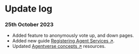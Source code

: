 # Update log

### 25th October 2023
 - Added feature to anonymously vote up, and down pages.
 - Added new guide [Registering Agent Services ↗️](guides/agentverse/registering-agent-services).
 - Updated [Agentverse concepts ↗️](/concepts#agentverse) resources.
